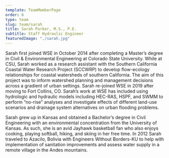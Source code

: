 ```yaml
---
template: TeamMemberPage
order: 6
type: team
slug: team/sarah
title: Sarah Parker, M.S., P.E.
subtitle: Staff Hydraulic Engineer
featuredImage: "./sarah.jpg"
---
```


Sarah first joined WSE in October 2014 after completing a Master’s degree in Civil & Environmental Engineering at Colorado State University. While at CSU, Sarah worked as a research assistant with the Southern California Coastal Water Research Project (SCCWRP) to develop flow-ecology relationships for coastal watersheds of southern California. The aim of this project was to inform watershed planning and management decisions across a gradient of urban settings. Sarah re-joined WSE in 2019 after moving to Fort Collins, CO. Sarah’s work at WSE has included using hydrologic and hydraulic models including HEC-RAS, HSPF, and SWMM to perform “no-rise” analyses and investigate effects of different land-use scenarios and drainage system alternatives on urban flooding problems.

Sarah grew up in Kansas and obtained a Bachelor’s degree in Civil Engineering with an environmental concentration from the University of Kansas. As such, she is an avid Jayhawk basketball fan who also enjoys cooking, playing softball, hiking, and skiing in her free time. In 2012 Sarah traveled to Azacilo, Bolivia with Engineers Without Borders-KU to help with implementation of sanitation improvements and assess water supply in a remote village in the Andes mountains.